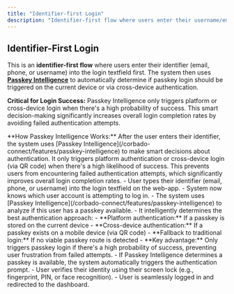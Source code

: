 ```yaml
---
title: "Identifier-first Login"
description: "Identifier-first flow where users enter their username/email and the system uses Passkey Intelligence to automatically determine the optimal authentication method."
---
```



## Identifier-First Login

This is an **identifier-first flow** where users enter their identifier (email, phone, or username) into the login textfield first. The system then uses **[Passkey Intelligence](/corbado-connect/features/passkey-intelligence)** to automatically determine if passkey login should be triggered on the current device or via cross-device authentication.

**Critical for Login Success:** Passkey Intelligence only triggers platform or cross-device login when there's a high probability of success. This smart decision-making significantly increases overall login completion rates by avoiding failed authentication attempts.

<Info>
    **How Passkey Intelligence Works:** After the user enters their identifier, the system uses [Passkey Intelligence](/corbado-connect/features/passkey-intelligence) to make smart decisions about authentication. It only triggers platform authentication or cross-device login (via QR code) when there's a high likelihood of success. This prevents users from encountering failed authentication attempts, which significantly improves overall login completion rates.
</Info>

<Tabs>
  <Tab title="macOS">
    <ToolingFrame 
        imageURL="/images/authentication-flow/web-app/desktop/textfield-passkeys-macos.png"
        caption="macOS identifier-first login flow"
        imageName="textfield-passkeys-macos.png"
    />
  </Tab>

<Tab title="Windows">
    <ToolingFrame
        imageURL="/images/authentication-flow/web-app/desktop/textfield-passkeys-windows.png"
        caption="Windows identifier-first login flow"
        imageName="textfield-passkeys-windows.png"
    />
</Tab>

<Tab title="iOS">
    <ToolingFrame
        imageURL="/images/authentication-flow/web-app/mobile/textfield-passkeys-ios.png"
        caption="iOS identifier-first login flow"
        imageName="textfield-passkeys-ios.png"
    />
</Tab>

  <Tab title="Android">
    <ToolingFrame 
        imageURL="/images/authentication-flow/web-app/mobile/textfield-passkeys-android.png"
        caption="Android identifier-first login flow"
        imageName="textfield-passkeys-android.png"
    />
  </Tab>
</Tabs>

<Steps>
    <Step title="User enters identifier">
        - User types their identifier (email, phone, or username) into the login textfield on the web-app.
        - System now knows which user account is attempting to log in.
    </Step>
    <Step title="Passkey Intelligence determines authentication method">
        - The system uses [Passkey Intelligence](/corbado-connect/features/passkey-intelligence) to analyze if this user has a passkey available.
        - It intelligently determines the best authentication approach:
          - **Platform authentication:** If a passkey is stored on the current device
          - **Cross-device authentication:** If a passkey exists on a mobile device (via QR code)
          - **Fallback to traditional login:** If no viable passkey route is detected
        - **Key advantage:** Only triggers passkey login if there's a high probability of success, preventing user frustration from failed attempts.
    </Step>
    <Step title="OS-native biometric modal appears">
        - If Passkey Intelligence determines a passkey is available, the system automatically triggers the authentication prompt.
        - User verifies their identity using their screen lock (e.g., fingerprint, PIN, or face recognition).
    </Step>
     <Step title="Access granted">
        - User is seamlessly logged in and redirected to the dashboard.
    </Step>

</Steps>
